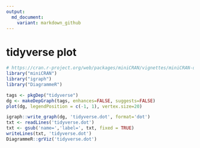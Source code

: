 ```yaml
---
output:
  md_document:
    variant: markdown_github
---
```


# tidyverse plot


```r
# https://cran.r-project.org/web/packages/miniCRAN/vignettes/miniCRAN-dependency-graph.html
library("miniCRAN")
library("igraph")
library("DiagrammeR")

tags <- pkgDep("tidyverse")
dg <- makeDepGraph(tags, enhances=FALSE, suggests=FALSE)
plot(dg, legendPosition = c(-1, 1), vertex.size=20)

igraph::write_graph(dg, 'tidyverse.dot', format='dot')
txt <- readLines('tidyverse.dot')
txt <- gsub('name=','label=', txt, fixed = TRUE)
writeLines(txt, 'tidyverse.dot')
DiagrammeR::grViz('tidyverse.dot')
```

